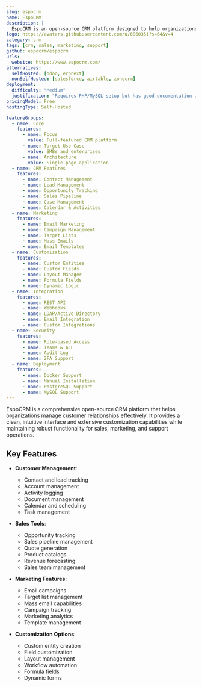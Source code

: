 ```yaml
---
slug: espocrm
name: EspoCRM
description: |
  EspoCRM is an open-source CRM platform designed to help organizations build and maintain strong customer relationships, providing tools for managing leads, contacts, sales opportunities, marketing campaigns, and support cases.
logo: https://avatars.githubusercontent.com/u/6860351?s=64&v=4
category: crm
tags: [crm, sales, marketing, support]
github: espocrm/espocrm
urls:
  website: https://www.espocrm.com/
alternatives:
  selfHosted: [odoo, erpnext]
  nonSelfHosted: [salesforce, airtable, zohocrm]
deployment:
  difficulty: "Medium"
  justification: "Requires PHP/MySQL setup but has good documentation and multiple installation options."
pricingModel: Free
hostingType: Self-Hosted

featureGroups:
  - name: Core
    features:
      - name: Focus
        value: Full-featured CRM platform
      - name: Target Use Case
        value: SMBs and enterprises
      - name: Architecture
        value: Single-page application
  - name: CRM Features
    features:
      - name: Contact Management
      - name: Lead Management
      - name: Opportunity Tracking
      - name: Sales Pipeline
      - name: Case Management
      - name: Calendar & Activities
  - name: Marketing
    features:
      - name: Email Marketing
      - name: Campaign Management
      - name: Target Lists
      - name: Mass Emails
      - name: Email Templates
  - name: Customization
    features:
      - name: Custom Entities
      - name: Custom Fields
      - name: Layout Manager
      - name: Formula Fields
      - name: Dynamic Logic
  - name: Integration
    features:
      - name: REST API
      - name: Webhooks
      - name: LDAP/Active Directory
      - name: Email Integration
      - name: Custom Integrations
  - name: Security
    features:
      - name: Role-based Access
      - name: Teams & ACL
      - name: Audit Log
      - name: 2FA Support
  - name: Deployment
    features:
      - name: Docker Support
      - name: Manual Installation
      - name: PostgreSQL Support
      - name: MySQL Support
---
```


EspoCRM is a comprehensive open-source CRM platform that helps organizations manage customer relationships effectively. It provides a clean, intuitive interface and extensive customization capabilities while maintaining robust functionality for sales, marketing, and support operations.

## Key Features

- **Customer Management**:

  - Contact and lead tracking
  - Account management
  - Activity logging
  - Document management
  - Calendar and scheduling
  - Task management

- **Sales Tools**:

  - Opportunity tracking
  - Sales pipeline management
  - Quote generation
  - Product catalogs
  - Revenue forecasting
  - Sales team management

- **Marketing Features**:

  - Email campaigns
  - Target list management
  - Mass email capabilities
  - Campaign tracking
  - Marketing analytics
  - Template management

- **Customization Options**:
  - Custom entity creation
  - Field customization
  - Layout management
  - Workflow automation
  - Formula fields
  - Dynamic forms
